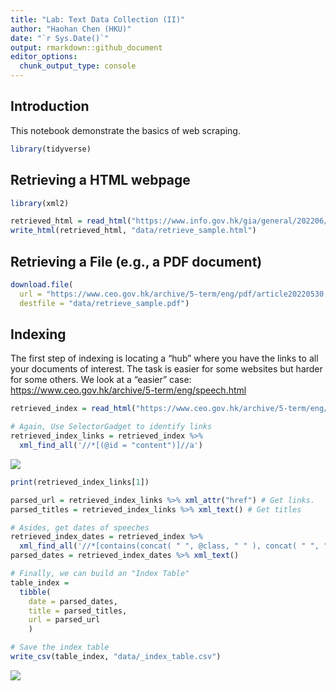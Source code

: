 ---
title: "Lab: Text Data Collection (II)"
author: "Haohan Chen (HKU)"
date: "`r Sys.Date()`"
output: rmarkdown::github_document
editor_options: 
  chunk_output_type: console
---

## Introduction

This notebook demonstrate the basics of web scraping.

```{r}
library(tidyverse)
```

## Retrieving a HTML webpage

```{r}
library(xml2)

retrieved_html = read_html("https://www.info.gov.hk/gia/general/202206/21/P2022062100598.htm")
write_html(retrieved_html, "data/retrieve_sample.html")

```

## Retrieving a File (e.g., a PDF document)

```{r}
download.file(
  url = "https://www.ceo.gov.hk/archive/5-term/eng/pdf/article20220530.pdf",
  destfile = "data/retrieve_sample.pdf")

```

## Indexing

The first step of indexing is locating a "hub" where you have the links to all your documents of interest. The task is easier for some websites but harder for some others. We look at a "easier" case: <https://www.ceo.gov.hk/archive/5-term/eng/speech.html>

```{r}
retrieved_index = read_html("https://www.ceo.gov.hk/archive/5-term/eng/speech.html")

# Again, Use SelectorGadget to identify links
retrieved_index_links = retrieved_index %>%
  xml_find_all('//*[(@id = "content")]//a')
```

![](images/image-94042523.png)

```{r}
print(retrieved_index_links[1])

parsed_url = retrieved_index_links %>% xml_attr("href") # Get links. 
parsed_titles = retrieved_index_links %>% xml_text() # Get titles
```

```{r}
# Asides, get dates of speeches
retrieved_index_dates = retrieved_index %>% 
  xml_find_all('//*[contains(concat( " ", @class, " " ), concat( " ", "col-md-1", " " ))]')
parsed_dates = retrieved_index_dates %>% xml_text()
```

```{r}
# Finally, we can build an "Index Table"
table_index = 
  tibble(
    date = parsed_dates,
    title = parsed_titles,
    url = parsed_url
    )
```

```{r}
# Save the index table
write_csv(table_index, "data/_index_table.csv")

```

![](images/image-2131372454.png)
